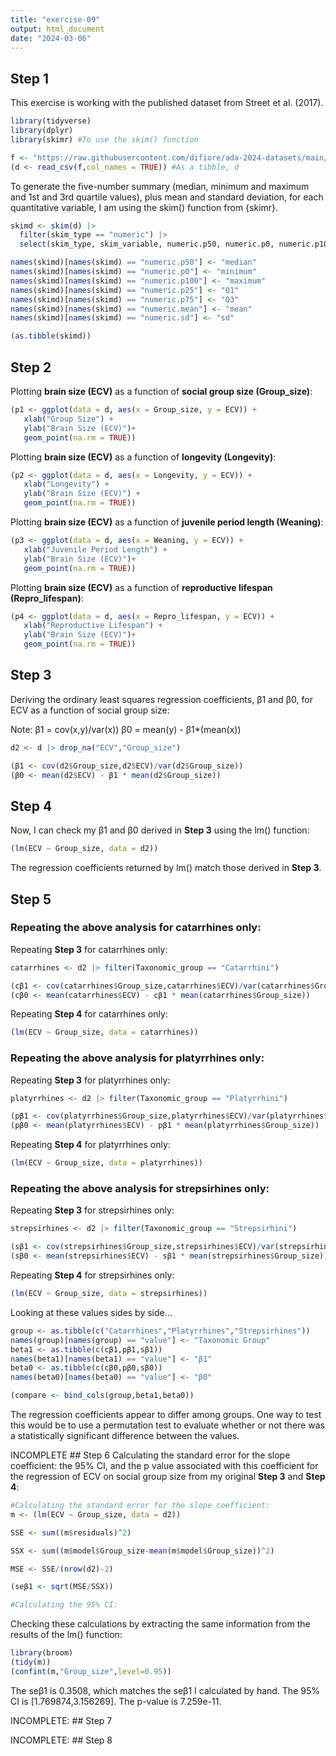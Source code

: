 ```yaml
---
title: "exercise-09"
output: html_document
date: "2024-03-06"
---
```


## Step 1

This exercise is working with the published dataset from Street et al. (2017).
```r
library(tidyverse) 
library(dplyr)
library(skimr) #To use the skim() function

f <- "https://raw.githubusercontent.com/difiore/ada-2024-datasets/main/Street_et_al_2017.csv"
(d <- read_csv(f,col_names = TRUE)) #As a tibble, d
```


To generate the five-number summary (median, minimum and maximum and 1st and 3rd quartile values), plus mean and standard deviation, for each quantitative variable, I am using the skim() function from {skimr}.
```r
skimd <- skim(d) |> 
  filter(skim_type == "numeric") |>
  select(skim_type, skim_variable, numeric.p50, numeric.p0, numeric.p100, numeric.p25, numeric.p75, numeric.mean, numeric.sd)

names(skimd)[names(skimd) == "numeric.p50"] <- "median"
names(skimd)[names(skimd) == "numeric.p0"] <- "minimum"
names(skimd)[names(skimd) == "numeric.p100"] <- "maximum"
names(skimd)[names(skimd) == "numeric.p25"] <- "Q1"
names(skimd)[names(skimd) == "numeric.p75"] <- "Q3"
names(skimd)[names(skimd) == "numeric.mean"] <- "mean"
names(skimd)[names(skimd) == "numeric.sd"] <- "sd"

(as.tibble(skimd))
```

## Step 2

Plotting **brain size (ECV)** as a function of **social group size (Group_size)**:
```r
(p1 <- ggplot(data = d, aes(x = Group_size, y = ECV)) +
   xlab("Group Size") + 
   ylab("Brain Size (ECV)")+
   geom_point(na.rm = TRUE))
```

Plotting **brain size (ECV)** as a function of **longevity (Longevity)**:
```r
(p2 <- ggplot(data = d, aes(x = Longevity, y = ECV)) +
   xlab("Longevity") + 
   ylab("Brain Size (ECV)") +
   geom_point(na.rm = TRUE))
```

Plotting **brain size (ECV)** as a function of **juvenile period length (Weaning)**:
```r
(p3 <- ggplot(data = d, aes(x = Weaning, y = ECV)) +
   xlab("Juvenile Period Length") + 
   ylab("Brain Size (ECV)")+
   geom_point(na.rm = TRUE))
```

Plotting **brain size (ECV)** as a function of **reproductive lifespan (Repro_lifespan)**:
```r
(p4 <- ggplot(data = d, aes(x = Repro_lifespan, y = ECV)) +
   xlab("Reproductive Lifespan") + 
   ylab("Brain Size (ECV)")+
   geom_point(na.rm = TRUE))
```

## Step 3

Deriving the ordinary least squares regression coefficients, β1 and β0, for ECV as a function of social group size:

Note: 
β1 = cov(x,y)/var(x))
β0 = mean(y) - β1*(mean(x))
```r
d2 <- d |> drop_na("ECV","Group_size")

(β1 <- cov(d2$Group_size,d2$ECV)/var(d2$Group_size))
(β0 <- mean(d2$ECV) - β1 * mean(d2$Group_size))
```

## Step 4

Now, I can check my β1 and β0 derived in **Step 3** using the lm() function:
```r
(lm(ECV ~ Group_size, data = d2))
```
The regression coefficients returned by lm() match those derived in **Step 3**.

## Step 5

### Repeating the above analysis for catarrhines only:

Repeating **Step 3** for catarrhines only:
```r
catarrhines <- d2 |> filter(Taxonomic_group == "Catarrhini")

(cβ1 <- cov(catarrhines$Group_size,catarrhines$ECV)/var(catarrhines$Group_size))
(cβ0 <- mean(catarrhines$ECV) - cβ1 * mean(catarrhines$Group_size))
```

Repeating **Step 4** for catarrhines only:
```r
(lm(ECV ~ Group_size, data = catarrhines))
```

### Repeating the above analysis for platyrrhines only:

Repeating **Step 3** for platyrrhines only:
```r
platyrrhines <- d2 |> filter(Taxonomic_group == "Platyrrhini")

(pβ1 <- cov(platyrrhines$Group_size,platyrrhines$ECV)/var(platyrrhines$Group_size))
(pβ0 <- mean(platyrrhines$ECV) - pβ1 * mean(platyrrhines$Group_size))
```

Repeating **Step 4** for platyrrhines only:
```r
(lm(ECV ~ Group_size, data = platyrrhines))
```

### Repeating the above analysis for strepsirhines only: 
Repeating **Step 3** for strepsirhines only:
```r
strepsirhines <- d2 |> filter(Taxonomic_group == "Strepsirhini")

(sβ1 <- cov(strepsirhines$Group_size,strepsirhines$ECV)/var(strepsirhines$Group_size))
(sβ0 <- mean(strepsirhines$ECV) - sβ1 * mean(strepsirhines$Group_size))
```

Repeating **Step 4** for strepsirhines only:
```r
(lm(ECV ~ Group_size, data = strepsirhines))
```
Looking at these values sides by side...
```r
group <- as.tibble(c("Catarrhines","Platyrrhines","Strepsirhines"))
names(group)[names(group) == "value"] <- "Taxonomic Group"
beta1 <- as.tibble(c(cβ1,pβ1,sβ1))
names(beta1)[names(beta1) == "value"] <- "β1"
beta0 <- as.tibble(c(cβ0,pβ0,sβ0))
names(beta0)[names(beta0) == "value"] <- "β0"

(compare <- bind_cols(group,beta1,beta0))
```

The regression coefficients appear to differ among groups. One way to test this would be to use a permutation test to evaluate whether or not there was a statistically significant difference between the values.

INCOMPLETE ## Step 6
Calculating the standard error for the slope coefficient: the 95% CI, and the p value associated with this coefficient for the regression of ECV on social group size from my original **Step 3** and **Step 4**:

```r
#Calculating the standard error for the slope coefficient:
m <- (lm(ECV ~ Group_size, data = d2))

SSE <- sum((m$residuals)^2)

SSX <- sum((m$model$Group_size-mean(m$model$Group_size))^2)

MSE <- SSE/(nrow(d2)-2)

(seβ1 <- sqrt(MSE/SSX))
```

```r
#Calculating the 95% CI:

```


Checking these calculations by extracting the same information from the results of the lm() function:
```r
library(broom)
(tidy(m))
(confint(m,"Group_size",level=0.95))
```

The seβ1 is 0.3508, which matches the seβ1 I calculated by hand.
The 95% CI is [1.769874,3.156269].
The p-value is 7.259e-11.

INCOMPLETE: ## Step 7

INCOMPLETE: ## Step 8
